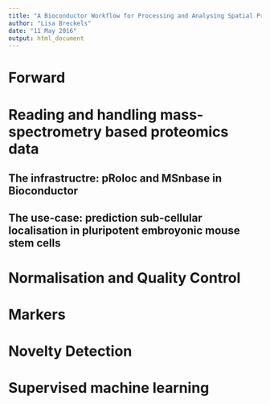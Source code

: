 ```yaml
---
title: "A Bioconductor Workflow for Processing and Analysing Spatial Proteomics Data"
author: "Lisa Breckels"
date: "11 May 2016"
output: html_document
---
```


# Forward

# Reading and handling mass-spectrometry based proteomics data

## The infrastructre: pRoloc and MSnbase in Bioconductor

## The use-case: prediction sub-cellular localisation in pluripotent embroyonic mouse stem cells

# Normalisation and Quality Control

# Markers

# Novelty Detection

# Supervised machine learning

